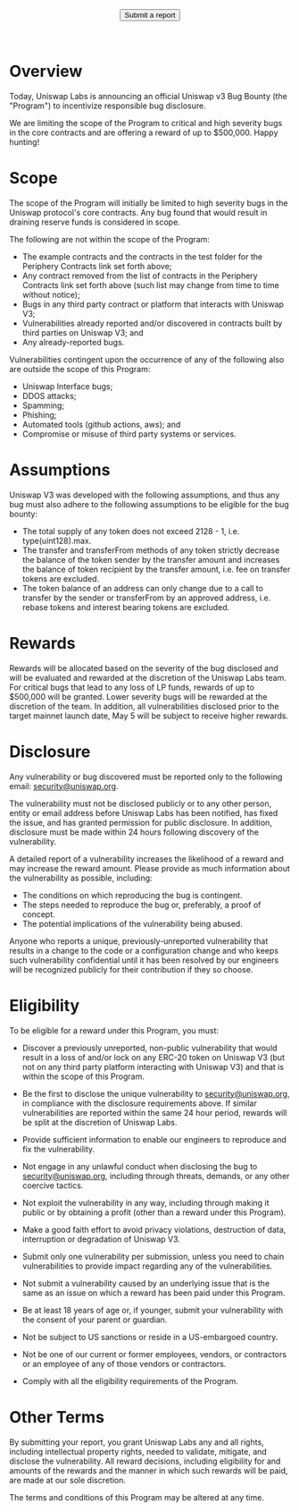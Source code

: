

<BG />

<div style={{maxWidth: '650px', margin: '0px auto'}}>
<Title>Uniswap V3 Bug Bounty</Title>

<center>
  <Button  href="mailto:security@uniswap.org">
    Submit a report
  </Button>
</center>
<br/>
<br/>

# Overview

Today, Uniswap Labs is announcing an official Uniswap v3 Bug Bounty (the &quot;Program&quot;) to incentivize responsible bug disclosure.

We are limiting the scope of the Program to critical and high severity bugs in the core contracts and are offering a reward of up to $500,000. Happy hunting!

# Scope

The scope of the Program will initially be limited to high severity bugs in the Uniswap protocol&#39;s core contracts. Any bug found that would result in draining reserve funds is considered in scope.

The following are not within the scope of the Program:

- The example contracts and the contracts in the test folder for the Periphery Contracts link set forth above;
- Any contract removed from the list of contracts in the Periphery Contracts link set forth above (such list may change from time to time without notice);
- Bugs in any third party contract or platform that interacts with Uniswap V3;
- Vulnerabilities already reported and/or discovered in contracts built by third parties on Uniswap V3; and
- Any already-reported bugs.

Vulnerabilities contingent upon the occurrence of any of the following also are outside the scope of this Program:

- Uniswap Interface bugs;
- DDOS attacks;
- Spamming;
- Phishing;
- Automated tools (github actions, aws); and
- Compromise or misuse of third party systems or services.

# Assumptions

Uniswap V3 was developed with the following assumptions, and thus any bug must also adhere to the following assumptions to be eligible for the bug bounty:

- The total supply of any token does not exceed 2128 - 1, i.e. type(uint128).max.
- The transfer and transferFrom methods of any token strictly decrease the balance of the token sender by the transfer amount and increases the balance of token recipient by the transfer amount, i.e. fee on transfer tokens are excluded.
- The token balance of an address can only change due to a call to transfer by the sender or transferFrom by an approved address, i.e. rebase tokens and interest bearing tokens are excluded.

# Rewards

Rewards will be allocated based on the severity of the bug disclosed and will be evaluated and rewarded at the discretion of the Uniswap Labs team. For critical bugs that lead to any loss of LP funds, rewards of up to $500,000 will be granted. Lower severity bugs will be rewarded at the discretion of the team. In addition, all vulnerabilities disclosed prior to the target mainnet launch date, May 5 will be subject to receive higher rewards.

# Disclosure

Any vulnerability or bug discovered must be reported only to the following email: [security@uniswap.org](mailto:contact@uniswap.org).

The vulnerability must not be disclosed publicly or to any other person, entity or email address before Uniswap Labs has been notified, has fixed the issue, and has granted permission for public disclosure. In addition, disclosure must be made within 24 hours following discovery of the vulnerability.

A detailed report of a vulnerability increases the likelihood of a reward and may increase the reward amount. Please provide as much information about the vulnerability as possible, including:

- The conditions on which reproducing the bug is contingent.
- The steps needed to reproduce the bug or, preferably, a proof of concept.
- The potential implications of the vulnerability being abused.

Anyone who reports a unique, previously-unreported vulnerability that results in a change to the code or a configuration change and who keeps such vulnerability confidential until it has been resolved by our engineers will be recognized publicly for their contribution if they so choose.

# Eligibility

To be eligible for a reward under this Program, you must:

- Discover a previously unreported, non-public vulnerability that would result in a loss of and/or lock on any ERC-20 token on Uniswap V3 (but not on any third party platform interacting with Uniswap V3) and that is within the scope of this Program.
- Be the first to disclose the unique vulnerability to security@uniswap.org, in compliance with the disclosure requirements above. If similar vulnerabilities are reported within the same 24 hour period, rewards will be split at the discretion of Uniswap Labs.

- Provide sufficient information to enable our engineers to reproduce and fix the vulnerability.
- Not engage in any unlawful conduct when disclosing the bug to security@uniswap.org, including through threats, demands, or any other coercive tactics.
- Not exploit the vulnerability in any way, including through making it public or by obtaining a profit (other than a reward under this Program).
- Make a good faith effort to avoid privacy violations, destruction of data, interruption or degradation of Uniswap V3.
- Submit only one vulnerability per submission, unless you need to chain vulnerabilities to provide impact regarding any of the vulnerabilities.
- Not submit a vulnerability caused by an underlying issue that is the same as an issue on which a reward has been paid under this Program.
- Be at least 18 years of age or, if younger, submit your vulnerability with the consent of your parent or guardian.
- Not be subject to US sanctions or reside in a US-embargoed country.
- Not be one of our current or former employees, vendors, or contractors or an employee of any of those vendors or contractors.
- Comply with all the eligibility requirements of the Program.

# Other Terms

By submitting your report, you grant Uniswap Labs any and all rights, including intellectual property rights, needed to validate, mitigate, and disclose the vulnerability. All reward decisions, including eligibility for and amounts of the rewards and the manner in which such rewards will be paid, are made at our sole discretion.

The terms and conditions of this Program may be altered at any time.

<br/>
<br/>
<br/>

</div>
